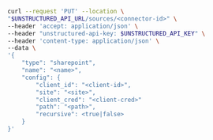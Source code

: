 ```bash REST (Change)
curl --request 'PUT' --location \
"$UNSTRUCTURED_API_URL/sources/<connector-id>" \
--header 'accept: application/json' \
--header "unstructured-api-key: $UNSTRUCTURED_API_KEY" \
--header 'content-type: application/json' \
--data \
'{
    "type": "sharepoint",
    "name": "<name>",
    "config": {
        "client_id": "<client-id>", 
        "site": "<site>",
        "client_cred": "<client-cred>"
        "path": "<path>",
        "recursive": <true|false>
    }
}'
```